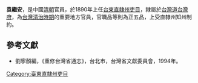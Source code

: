 '''袁繼安'''，是中國[[清朝|清朝]]官員，於1890年上任[[台東直隸州吏目|台東直隸州吏目]]，隸屬於[[台灣道|台灣道]][[台灣府|台灣府]]，為[[台灣清治時期|台灣清治時期]]的重要地方官員，官職品等則為正五品，上受直隸州知州制約。
{{start box}}
{{s-before|—}}
{{s-title|[[台東直隸州吏目|台東直隸州吏目]]|1890年上任}}
{{s-after|[[俞鵬|俞鵬]]}}
{{end box}}

==參考文獻==
*劉寧顏編，《重修台灣省通志》，台北市，台灣省文獻委員會，1994年。
{{清朝人物小作品}}

[[Category:臺東直隸州吏目|Category:臺東直隸州吏目]]